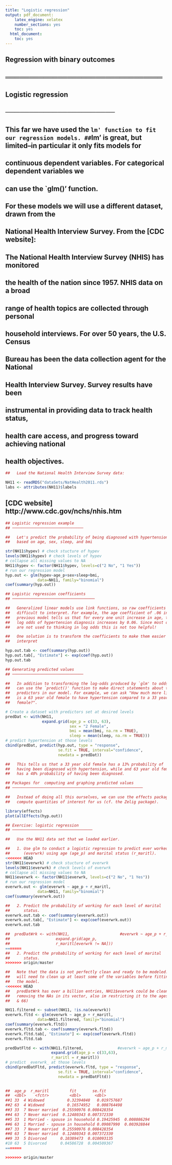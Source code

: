 ```yaml
---
title: "Logistic regression"
output: pdf_document:
    latex_engine: xelatex
    number_sections: yes
    toc: yes
  html_document:
    toc: yes
---
```


## Regression with binary outcomes
## ═════════════════════════════════

## Logistic regression
## ───────────────────────

##   This far we have used the `lm' function to fit our regression models.
##   `lm' is great, but limited–in particular it only fits models for
##   continuous dependent variables. For categorical dependent variables we
##   can use the `glm()' function.

##   For these models we will use a different dataset, drawn from the
##   National Health Interview Survey. From the [CDC website]:

##         The National Health Interview Survey (NHIS) has monitored
##         the health of the nation since 1957. NHIS data on a broad
##         range of health topics are collected through personal
##         household interviews. For over 50 years, the U.S. Census
##         Bureau has been the data collection agent for the National
##         Health Interview Survey. Survey results have been
##         instrumental in providing data to track health status,
##         health care access, and progress toward achieving national
##         health objectives.

```r
##   Load the National Health Interview Survey data:

NH11 <- readRDS("dataSets/NatHealth2011.rds")
labs <- attributes(NH11)$labels
```


##   [CDC website] http://www.cdc.gov/nchs/nhis.htm
```r

## Logistic regression example
## ───────────────────────────────

##   Let's predict the probability of being diagnosed with hypertension
##   based on age, sex, sleep, and bmi

str(NH11$hypev) # check stucture of hypev
levels(NH11$hypev) # check levels of hypev
# collapse all missing values to NA
NH11$hypev <- factor(NH11$hypev, levels=c("2 No", "1 Yes"))
# run our regression model
hyp.out <- glm(hypev~age_p+sex+sleep+bmi,
              data=NH11, family="binomial")
coef(summary(hyp.out))

```

```r
## Logistic regression coefficients
## ────────────────────────────────────

##   Generalized linear models use link functions, so raw coefficients are
##   difficult to interpret. For example, the age coefficient of .06 in the
##   previous model tells us that for every one unit increase in age, the
##   log odds of hypertension diagnosis increases by 0.06. Since most of us
##   are not used to thinking in log odds this is not too helpful!

##   One solution is to transform the coefficients to make them easier to
##   interpret

hyp.out.tab <- coef(summary(hyp.out))
hyp.out.tab[, "Estimate"] <- exp(coef(hyp.out))
hyp.out.tab

```

```r

## Generating predicted values
## ───────────────────────────────

##   In addition to transforming the log-odds produced by `glm' to odds, we
##   can use the `predict()' function to make direct statements about the
##   predictors in our model. For example, we can ask "How much more likely
##   is a 63 year old female to have hypertension compared to a 33 year old
##   female?".

# Create a dataset with predictors set at desired levels
predDat <- with(NH11,
                expand.grid(age_p = c(33, 63),
                            sex = "2 Female",
                            bmi = mean(bmi, na.rm = TRUE),
                            sleep = mean(sleep, na.rm = TRUE)))
# predict hypertension at those levels
cbind(predDat, predict(hyp.out, type = "response",
                       se.fit = TRUE, interval="confidence",
                       newdata = predDat))

##   This tells us that a 33 year old female has a 13% probability of
##   having been diagnosed with hypertension, while and 63 year old female
##   has a 48% probability of having been diagnosed.

```

```r

## Packages for  computing and graphing predicted values
## ─────────────────────────────────────────────────────────

##   Instead of doing all this ourselves, we can use the effects package to
##   compute quantities of interest for us (cf. the Zelig package).

library(effects)
plot(allEffects(hyp.out))
```

```r

## Exercise: logistic regression
## ───────────────────────────────────

##   Use the NH11 data set that we loaded earlier.

##   1. Use glm to conduct a logistic regression to predict ever worked
##      (everwrk) using age (age_p) and marital status (r_maritl).
<<<<<<< HEAD
str(NH11$everwrk) # check stucture of everwrk
levels(NH11$everwrk) # check levels of everwrk
# collapse all missing values to NA
NH11$everwrk <- factor(NH11$everwrk, levels=c("2 No", "1 Yes"))
# run our regression model
everwrk.out <- glm(everwrk ~ age_p + r_maritl,
              data=NH11, family="binomial")
coef(summary(everwrk.out))

##   2. Predict the probability of working for each level of marital
##      status.
everwrk.out.tab <- coef(summary(everwrk.out))
everwrk.out.tab[, "Estimate"] <- exp(coef(everwrk.out))
everwrk.out.tab

##  predDatWrk <- with(NH11,                      #everwrk ~ age_p + r_maritl
##                    expand.grid(age_p,
##                    r_maritl[everwrk != NA]))
=======
##   2. Predict the probability of working for each level of marital
##      status.
>>>>>>> origin/master

##   Note that the data is not perfectly clean and ready to be modeled. You
##   will need to clean up at least some of the variables before fitting
##   the model.
<<<<<<< HEAD
##   predDatWrk has over a billion entries, NH11$everwrk could be cleaned by
##   removing the NAs in its vector, also im restricting it to the ages above (33 
##   & 66)

NH11.filtered <- subset(NH11, !is.na(everwrk))
everwrk.fltd <- glm(everwrk ~ age_p + r_maritl,
              data=NH11.filtered, family="binomial")
coef(summary(everwrk.fltd))
everwrk.fltd.tab <- coef(summary(everwrk.fltd))
everwrk.fltd.tab[, "Estimate"] <- exp(coef(everwrk.fltd))
everwrk.fltd.tab

predDatFltd <- with(NH11.filtered,               #everwrk ~ age_p + r_maritl
                    expand.grid(age_p = c(33,63),
                    r_maritl = r_maritl))
# predict _everwrk_ at those levels
cbind(predDatFltd, predict(everwrk.fltd, type = "response",
                       se.fit = TRUE, interval="confidence",
                       newdata = predDatFltd))

 
##  age_p  r_maritl         fit       se.fit 
##  <dbl>    <fctr>         <dbl>      <dbl>
##1	33	4 Widowed	       0.32394848	0.019757687	
##2	63	4 Widowed	       0.16574952	0.008764498	
##3	33	7 Never married	 0.25590976	0.008428354	
##4	63	7 Never married	 0.12480343	0.007372330	
##5	33	1 Married - spouse in household	0.19425945	0.008086294	
##6	63	1 Married - spouse in household	0.09087990	0.003928844	
##7	33	7 Never married	 0.25590976	0.008428354	
##8	63	7 Never married	 0.12480343	0.007372330	
##9	33	5 Divorced	    0.10389473	0.010093135	
#10	63	5 Divorced	    0.04586728	0.004509367
=======

>>>>>>> origin/master
```


